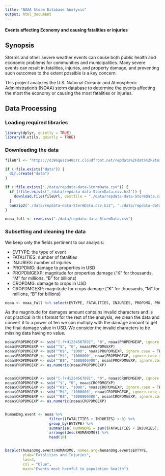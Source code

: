 ```yaml
---
title: "NOAA Storm Database Analysis"
output: html_document
---
```

#### Events affecting Economy and causing fatalities or injuries

## Synopsis
Storms and other severe weather events can cause both public health and economic problems for communities and municipalities. Many severe events can result in fatalities, injuries, and property damage, and preventing such outcomes to the extent possible is a key concern.

This project analyzes the U.S. National Oceanic and Atmospheric Administration's (NOAA) storm database to determine the events affecting the most the economy or causing the most fatalities or injuries.

## Data Processing

### Loading required libraries

```r
library(dplyr, quietly = TRUE)
library(R.utils, quietly = TRUE)
```

### Downloading the data

```r
fileUrl <- "https://d396qusza40orc.cloudfront.net/repdata%2Fdata%2FStormData.csv.bz2"

if (!file.exists("data")) {
  dir.create("data")
}

if (!file.exists("./data/repdata-data-StormData.csv")) {
  if (!file.exists("./data/repdata-data-StormData.csv.bz2")) {
    download.file(fileUrl, destfile = "./data/repdata-data-StormData.csv.bz2")
  }  
  bunzip2("./data/repdata-data-StormData.csv.bz2", "./data/repdata-data-StormData.csv")
}

noaa_full <- read.csv("./data/repdata-data-StormData.csv")
```

### Subsetting and cleaning the data

We keep only the fields pertinent to our analysis:

- EVTYPE: the type of event
- FATALITIES: number of fatalities
- INJURIES: number of injuries
- PROPDMG: damage to properties in USD
- PROPDMGEXP: magnitude for properties damage (“K” for thousands, “M” for millions, “B” for billions)
- CROPDMG: damage to crops in USD
- CROPDMGEXP: magnitude for crops damage (“K” for thousands, “M” for millions, “B” for billions)

```r
noaa <- noaa_full %>% select(EVTYPE, FATALITIES, INJURIES, PROPDMG, PROPDMGEXP, CROPDMG, CROPDMGEXP)
```

As the magnitude for damages amount contains invalid characters and is not practical in this format for the rest of the analysis, we clean the data and convert it to a power of ten we can multiply with the damage amount to get the final damage value in USD. We consider the invalid characters to be missing data having no value.

```r
noaa$PROPDMGEXP <- sub("[-?+H123456789]", "0", noaa$PROPDMGEXP, ignore.case = TRUE)
noaa$PROPDMGEXP <- sub("^$", "0", noaa$PROPDMGEXP)
noaa$PROPDMGEXP <- sub("^K$", "1000", noaa$PROPDMGEXP, ignore.case = TRUE)
noaa$PROPDMGEXP <- sub("^M$", "1000000", noaa$PROPDMGEXP, ignore.case = TRUE)
noaa$PROPDMGEXP <- sub("^B$", "1000000000", noaa$PROPDMGEXP, ignore.case = TRUE)
noaa$PROPDMGEXP <- as.numeric(noaa$PROPDMGEXP)


noaa$CROPDMGEXP <- sub("[-?+H123456789]", "0", noaa$CROPDMGEXP, ignore.case = TRUE)
noaa$CROPDMGEXP <- sub("^$", "0", noaa$CROPDMGEXP)
noaa$CROPDMGEXP <- sub("^K$", "1000", noaa$CROPDMGEXP, ignore.case = TRUE)
noaa$CROPDMGEXP <- sub("^M$", "1000000", noaa$CROPDMGEXP, ignore.case = TRUE)
noaa$CROPDMGEXP <- sub("^B$", "1000000000", noaa$CROPDMGEXP, ignore.case = TRUE)
noaa$CROPDMGEXP <- as.numeric(noaa$CROPDMGEXP)


humanDmg.event <- noaa %>%
                    filter((FATALITIES + INJURIES) > 0) %>%
                    group_by(EVTYPE) %>%
                    summarise( HUMANDMG = sum((FATALITIES + INJURIES), na.rm = TRUE)) %>%
                    arrange(desc(HUMANDMG)) %>%
                    head(10)


barplot(humanDmg.event$HUMANDMG, names.arg=humanDmg.event$EVTYPE, 
        ylab="Fatalities and Injuries", 
        las=3, 
        col = "blue",
        main="Events most harmful to population health")

```


